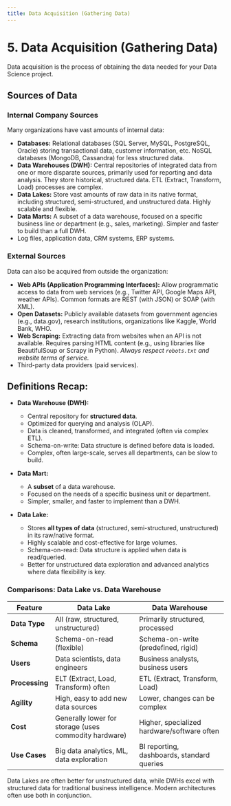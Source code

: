 ```yaml
---
title: Data Acquisition (Gathering Data)
---
```


# 5. Data Acquisition (Gathering Data)

Data acquisition is the process of obtaining the data needed for your Data Science project.

## Sources of Data

### Internal Company Sources
Many organizations have vast amounts of internal data:
-   **Databases:** Relational databases (SQL Server, MySQL, PostgreSQL, Oracle) storing transactional data, customer information, etc. NoSQL databases (MongoDB, Cassandra) for less structured data.
-   **Data Warehouses (DWH):** Central repositories of integrated data from one or more disparate sources, primarily used for reporting and data analysis. They store historical, structured data. ETL (Extract, Transform, Load) processes are complex.
-   **Data Lakes:** Store vast amounts of raw data in its native format, including structured, semi-structured, and unstructured data. Highly scalable and flexible.
-   **Data Marts:** A subset of a data warehouse, focused on a specific business line or department (e.g., sales, marketing). Simpler and faster to build than a full DWH.
-   Log files, application data, CRM systems, ERP systems.

### External Sources
Data can also be acquired from outside the organization:
-   **Web APIs (Application Programming Interfaces):** Allow programmatic access to data from web services (e.g., Twitter API, Google Maps API, weather APIs). Common formats are REST (with JSON) or SOAP (with XML).
-   **Open Datasets:** Publicly available datasets from government agencies (e.g., data.gov), research institutions, organizations like Kaggle, World Bank, WHO.
-   **Web Scraping:** Extracting data from websites when an API is not available. Requires parsing HTML content (e.g., using libraries like BeautifulSoup or Scrapy in Python). *Always respect `robots.txt` and website terms of service.*
-   Third-party data providers (paid services).

## Definitions Recap:

-   **Data Warehouse (DWH):**
    -   Central repository for **structured data**.
    -   Optimized for querying and analysis (OLAP).
    -   Data is cleaned, transformed, and integrated (often via complex ETL).
    -   Schema-on-write: Data structure is defined before data is loaded.
    -   Complex, often large-scale, serves all departments, can be slow to build.

-   **Data Mart:**
    -   A **subset** of a data warehouse.
    -   Focused on the needs of a specific business unit or department.
    -   Simpler, smaller, and faster to implement than a DWH.

-   **Data Lake:**
    -   Stores **all types of data** (structured, semi-structured, unstructured) in its raw/native format.
    -   Highly scalable and cost-effective for large volumes.
    -   Schema-on-read: Data structure is applied when data is read/queried.
    -   Better for unstructured data exploration and advanced analytics where data flexibility is key.

### Comparisons: Data Lake vs. Data Warehouse
| Feature         | Data Lake                                  | Data Warehouse                             |
|-----------------|--------------------------------------------|--------------------------------------------|
| **Data Type**   | All (raw, structured, unstructured)        | Primarily structured, processed            |
| **Schema**      | Schema-on-read (flexible)                  | Schema-on-write (predefined, rigid)        |
| **Users**       | Data scientists, data engineers             | Business analysts, business users          |
| **Processing**  | ELT (Extract, Load, Transform) often       | ETL (Extract, Transform, Load)             |
| **Agility**     | High, easy to add new data sources         | Lower, changes can be complex              |
| **Cost**        | Generally lower for storage (uses commodity hardware) | Higher, specialized hardware/software often |
| **Use Cases**   | Big data analytics, ML, data exploration   | BI reporting, dashboards, standard queries |

Data Lakes are often better for unstructured data, while DWHs excel with structured data for traditional business intelligence. Modern architectures often use both in conjunction.